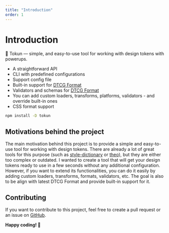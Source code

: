 ```yaml
---
title: "Introduction"
order: 1
---
```


# Introduction

🥷 Tokun — simple, and easy-to-use tool for working with design tokens with powerups.

- A straightforward API
- CLI with predefined configurations
- Support config file
- Built-in support for [DTCG Format](https://tr.designtokens.org/format/)
- Validators and schemas for [DTCG Format](https://tr.designtokens.org/format/)
- You can add custom loaders, transforms, platforms, validators - and override built-in ones
- CSS format support

```bash
npm install -D tokun
```

## Motivations behind the project

The main motivation behind this project is to provide a simple and easy-to-use tool for working with design tokens.
There are already a lot of great tools for this purpose (such as [style-dictionary](https://www.npmjs.com/package/style-dictionary) or [theo](https://www.npmjs.com/package/theo)), but they are either too complex or outdated.
I wanted to create a tool that will get your design tokens ready to use in a few seconds without any additional configuration.
However, if you want to extend its functionalities, you can do it easily by adding custom loaders, transforms, formats, validators, etc.
The goal is also to be align with latest DTCG Format and provide built-in support for it.

## Contributing

If you want to contribute to this project, feel free to create a pull request or an issue on [GitHub](https://github.com/bartoszrajchert/tokun).

**Happy coding! 🚀**
